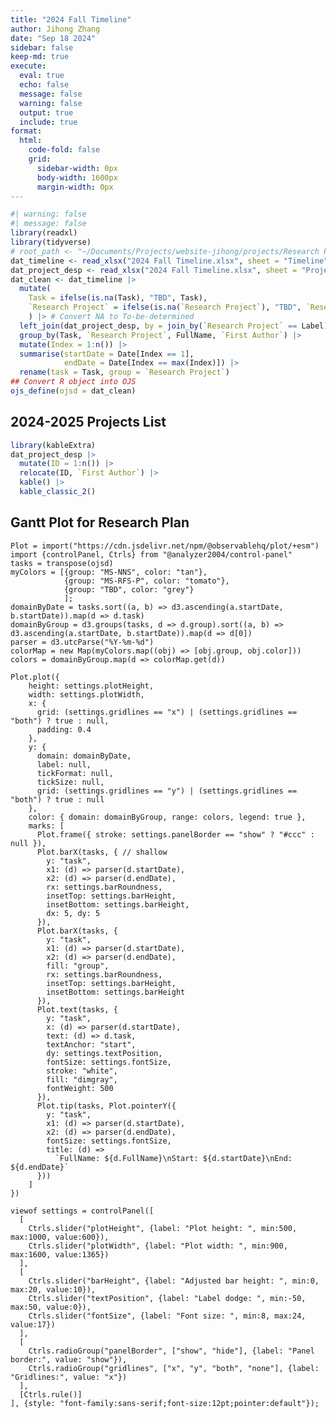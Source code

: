 ```yaml
---
title: "2024 Fall Timeline"
author: Jihong Zhang
date: "Sep 18 2024" 
sidebar: false
keep-md: true
execute:
  eval: true
  echo: false
  message: false
  warning: false
  output: true
  include: true
format: 
  html:
    code-fold: false
    grid:
      sidebar-width: 0px
      body-width: 1600px
      margin-width: 0px
---
```


```r
#| warning: false
#| message: false
library(readxl)
library(tidyverse)
# root_path <- "~/Documents/Projects/website-jihong/projects/Research Plan/"
dat_timeline <- read_xlsx("2024 Fall Timeline.xlsx", sheet = "Timeline")
dat_project_desp <- read_xlsx("2024 Fall Timeline.xlsx", sheet = "Project_Dictionary")
dat_clean <- dat_timeline |> 
  mutate(
    Task = ifelse(is.na(Task), "TBD", Task),
    `Research Project` = ifelse(is.na(`Research Project`), "TBD", `Research Project`),
    ) |> # Convert NA to To-be-determined
  left_join(dat_project_desp, by = join_by(`Research Project` == Label)) |> 
  group_by(Task, `Research Project`, FullName, `First Author`) |> 
  mutate(Index = 1:n()) |> 
  summarise(startDate = Date[Index == 1],
            endDate = Date[Index == max(Index)]) |> 
  rename(task = Task, group = `Research Project`)
## Convert R object into OJS
ojs_define(ojsd = dat_clean)
```


## 2024-2025 Projects List

```r
library(kableExtra)
dat_project_desp |> 
  mutate(ID = 1:n()) |> 
  relocate(ID, `First Author`) |> 
  kable() |> 
  kable_classic_2()
```

## Gantt Plot for Research Plan

```ojs
Plot = import("https://cdn.jsdelivr.net/npm/@observablehq/plot/+esm")
import {controlPanel, Ctrls} from "@analyzer2004/control-panel"
tasks = transpose(ojsd)
myColors = [{group: "MS-NNS", color: "tan"},
            {group: "MS-RFS-P", color: "tomato"},
            {group: "TBD", color: "grey"}
            ];
domainByDate = tasks.sort((a, b) => d3.ascending(a.startDate, b.startDate)).map(d => d.task)
domainByGroup = d3.groups(tasks, d => d.group).sort((a, b) => d3.ascending(a.startDate, b.startDate)).map(d => d[0])
parser = d3.utcParse("%Y-%m-%d")
colorMap = new Map(myColors.map((obj) => [obj.group, obj.color]))
colors = domainByGroup.map(d => colorMap.get(d))
```

```ojs
Plot.plot({
    height: settings.plotHeight,
    width: settings.plotWidth,
    x: { 
      grid: (settings.gridlines == "x") | (settings.gridlines == "both") ? true : null,
      padding: 0.4
    },
    y: {
      domain: domainByDate,
      label: null,
      tickFormat: null,
      tickSize: null,
      grid: (settings.gridlines == "y") | (settings.gridlines == "both") ? true : null
    },
    color: { domain: domainByGroup, range: colors, legend: true },
    marks: [
      Plot.frame({ stroke: settings.panelBorder == "show" ? "#ccc" : null }),
      Plot.barX(tasks, { // shallow
        y: "task",
        x1: (d) => parser(d.startDate),
        x2: (d) => parser(d.endDate),
        rx: settings.barRoundness,
        insetTop: settings.barHeight,
        insetBottom: settings.barHeight,
        dx: 5, dy: 5
      }),
      Plot.barX(tasks, {
        y: "task",
        x1: (d) => parser(d.startDate),
        x2: (d) => parser(d.endDate),
        fill: "group",
        rx: settings.barRoundness,
        insetTop: settings.barHeight,
        insetBottom: settings.barHeight
      }),
      Plot.text(tasks, {
        y: "task",
        x: (d) => parser(d.startDate),
        text: (d) => d.task,
        textAnchor: "start",
        dy: settings.textPosition,
        fontSize: settings.fontSize,
        stroke: "white",
        fill: "dimgray",
        fontWeight: 500
      }),
      Plot.tip(tasks, Plot.pointerY({
        y: "task",
        x1: (d) => parser(d.startDate),
        x2: (d) => parser(d.endDate),
        fontSize: settings.fontSize,
        title: (d) =>
          `FullName: ${d.FullName}\nStart: ${d.startDate}\nEnd: ${d.endDate}`
      }))
    ]
})

viewof settings = controlPanel([
  [
    Ctrls.slider("plotHeight", {label: "Plot height: ", min:500, max:1000, value:600}),
    Ctrls.slider("plotWidth", {label: "Plot width: ", min:900, max:1600, value:1365})
  ],
  [
    Ctrls.slider("barHeight", {label: "Adjusted bar height: ", min:0, max:20, value:10}),
    Ctrls.slider("textPosition", {label: "Label dodge: ", min:-50, max:50, value:0}),
    Ctrls.slider("fontSize", {label: "Font size: ", min:8, max:24, value:17})
  ],
  [    
    Ctrls.radioGroup("panelBorder", ["show", "hide"], {label: "Panel border:", value: "show"}),    
    Ctrls.radioGroup("gridlines", ["x", "y", "both", "none"], {label: "Gridlines:", value: "x"})
  ],
  [Ctrls.rule()]
], {style: "font-family:sans-serif;font-size:12pt;pointer:default"});
```
